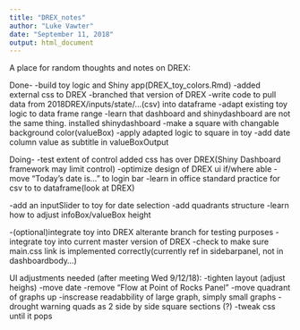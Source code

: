 ```yaml
---
title: "DREX_notes"
author: "Luke Vawter"
date: "September 11, 2018"
output: html_document
---
```


A place for random thoughts and notes on DREX:

Done-
-build toy logic and Shiny app(DREX_toy_colors.Rmd)
-added external css to DREX
-branched that version of DREX
-write code to pull data from 2018DREX/inputs/state/...(csv) into dataframe
-adapt existing toy logic to data frame range
-learn that dashboard and shinydashboard are not the same thing. installed shinydashboard
-make a square with changable background color(valueBox)
-apply adapted logic to square in toy
-add date column value as subtitle in valueBoxOutput

Doing-
-test extent of control added css has over DREX(Shiny Dashboard framework may limit control)
-optimize design of DREX ui if/where able
-move "Today's date is..." to login bar
-learn in office standard practice for csv to to dataframe(look at DREX)

-add an inputSlider to toy for date selection
-add quadrants structure
-learn how to adjust infoBox/valueBox height

-(optional)integrate toy into DREX alterante branch for testing purposes
-integrate toy into current master version of DREX 
-check to make sure main.css link is implemented correctly(currently ref in sidebarpanel, not in dashboardbody...)


UI adjustments needed (after meeting Wed 9/12/18):
-tighten layout (adjust heighs)
-move date
-remove "Flow at Point of Rocks Panel"
-move quadrant of graphs up
-inscrease readabbility of large graph, simply small graphs
-drought warning quads as 2 side by side square sections (?)
-tweak css until it pops
